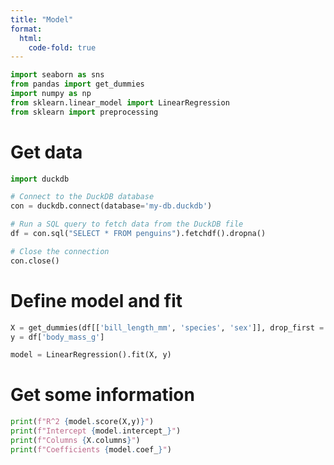 ```yaml
---
title: "Model"
format:
  html:
    code-fold: true
---
```


```python
import seaborn as sns
from pandas import get_dummies
import numpy as np
from sklearn.linear_model import LinearRegression
from sklearn import preprocessing
```

# Get data

```python
import duckdb

# Connect to the DuckDB database
con = duckdb.connect(database='my-db.duckdb')

# Run a SQL query to fetch data from the DuckDB file
df = con.sql("SELECT * FROM penguins").fetchdf().dropna()

# Close the connection
con.close()
```

# Define model and fit

```python
X = get_dummies(df[['bill_length_mm', 'species', 'sex']], drop_first = True)
y = df['body_mass_g']

model = LinearRegression().fit(X, y)
```

# Get some information

```python
print(f"R^2 {model.score(X,y)}")
print(f"Intercept {model.intercept_}")
print(f"Columns {X.columns}")
print(f"Coefficients {model.coef_}")
```
